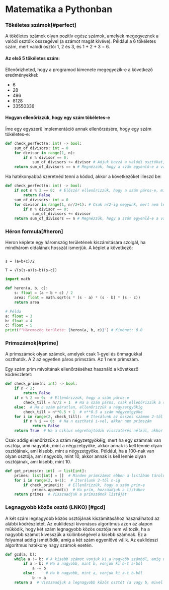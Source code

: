 
# Matematika a Pythonban

<Steps>

### Tökéletes számok[#perfect]

A tökéletes számok olyan pozitív egész számok, amelyek megegyeznek a valódi osztóik összegével (a számot magát kivéve). Például a 6 tökéletes szám, mert valódi osztói 1, 2 és 3, és 1 + 2 + 3 = 6.

#### Az első 5 tökéletes szám:

Ellenőrizheted, hogy a programod kimenete megegyezik-e a következő eredményekkel:

- 6
- 28
- 496
- 8128
- 33550336

#### Hogyan ellenőrizzük, hogy egy szám tökéletes-e

Íme egy egyszerű implementáció annak ellenőrzésére, hogy egy szám tökéletes-e:

```py copy filename="perfect.py" {2}
def check_perfect(n: int) -> bool:
    sum_of_divisors: int = 0
    for divisor in range(1, n):
        if n % divisor == 0:
            sum_of_divisors += divisor # Adjuk hozzá a valódi osztókat, ha a szám osztható velük
    return sum_of_divisors == n # Megnézzük, hogy a szám egyenlő-e a valódi osztók összegével
```

Ha hatékonyabbá szeretnéd tenni a kódod, akkor a következőket illeszd be:

```py copy filename="perfect.py" {2, 5}
def check_perfect(n: int) -> bool:
    if not n % 2 == 0:  # Először ellenőrizzük, hogy a szám páros-e, mivel nincsenek páratlan tökéletes számok
        return False
    sum_of_divisors: int = 0
    for divisor in range(1, n//2+1): # Csak n/2-ig megyünk, mert nem lehet nagyobb osztó ennél
        if n % divisor == 0:
            sum_of_divisors += divisor
    return sum_of_divisors == n # Megnézzük, hogy a szám egyenlő-e a valódi osztók összegével
```

### Héron formula[#heron]

Heron képlete egy háromszög területének kiszámítására szolgál, ha mindhárom oldalának hosszát ismerjük. A képlet a következő:

```

s = (a+b+c)/2

T = √(s(s-a)(s-b)(s-c))

```

```py copy
import math

def heron(a, b, c):
    s: float = (a + b + c) / 2
    area: float = math.sqrt(s * (s - a) * (s - b) * (s - c))
    return area

# Példa
a: float = 3
b: float = 4
c: float = 5
print(f"Háromszög területe: {heron(a, b, c)}") # Kimenet: 6.0
```

### Prímszámok[#prime]

A prímszámok olyan számok, amelyek csak 1-gyel és önmagukkal oszthatók. A 2 az egyetlen páros prímszám. Az 1 nem prímszám.

Egy szám prím mivoltának ellenőrzéséhez használd a következő kódrészletet:

```py
def check_prime(n: int) -> bool:
    if n < 2:
        return False
    if n % 2 == 0:  # Ellenőrizzük, hogy a szám páros-e
        check_till = n//2 + 1  # Ha a szám páros, csak ellenőrizzük a számot n/2-ig
    else:  # Ha a szám páratlan, ellenőrizzük a négyzetgyökig
        check_till = n**0.5 + 1  # n**0.5 a szám négyzetgyöke
    for i in range(2, check_till):  # Iterálunk az összes számon 2-től n**0.5 vagy n/2-ig
        if n % i == 0:  # Ha n osztható i-vel, akkor nem prímszám
            return False
    return True  # Ha a ciklus végrehajtódik visszatérés nélkül, akkor a szám prímszám
```

Csak addig ellenőrizzük a szám négyzetgyökéig, mert ha egy számnak van osztója, ami nagyobb, mint a négyzetgyöke, akkor annak is kell lennie olyan osztójának, ami kisebb, mint a négyzetgyöke. Például, ha a 100-nak van olyan osztója, ami nagyobb, mint 10, akkor annak is kell lennie olyan osztójának, ami kisebb, mint 10.

```py copy
def get_primes(n: int) -> list[int]:
    primes: list[int] = []  # Minden prímszámot ebben a listában tárolunk
    for i in range(2, n+1):  # Iterálunk 2-től n-ig
        if check_prime(i):  # Ellenőrizzük, hogy a szám prím-e
            primes.append(i)  # Ha prím, hozzáadjuk a listához
    return primes  # Visszaadjuk a prímszámok listáját
```

### Legnagyobb közös osztó (LNKO) [#gcd]

A két szám legnagyobb közös osztójának kiszámításához használhatod az alábbi kódrészletet.
Az euklideszi kivonásos algoritmus azon az alapon működik, hogy két szám legnagyobb közös osztója nem változik, ha a nagyobb számot kivesszük a különbségével a kisebb számnak. Ez a folyamat addig ismétlődik, amíg a két szám egyenlővé válik. Az euklideszi algoritmus hatékony nagy számok esetén.

```py
def gcd(a, b):
    while a != b: # A kisebb számot vonjuk ki a nagyobb számból, amíg nem lesznek egyenlőek
        if a > b: # Ha a nagyobb, mint b, vonjuk ki b-t a-ból
            a -= b
        else:     # Ha b nagyobb, mint a, vonjuk ki a-t b-ből
            b -= a
    return a  # Visszaadjuk a legnagyobb közös osztót (a vagy b, mivel ebben a pontban egyenlőek lesznek)
```

</Steps>
